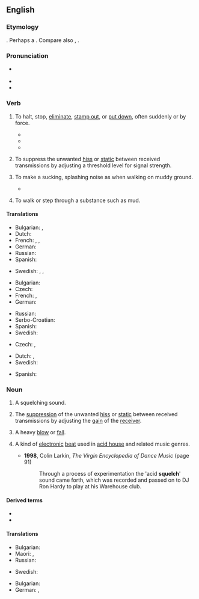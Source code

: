 ==English==
{{wikipedia}}
{{rf-sound example}}

===Etymology===
{{unk|en}}. Perhaps a {{blend|en|squash|quell|quench|nocap=1}}. Compare also {{noncog|en|squolsh}}, {{noncog|en|squoosh}}.

===Pronunciation===
* {{a|UK|GA}} {{IPA|en|/ˈskwɛltʃ/}}
* {{rhymes|en|ɛltʃ}}
* {{audio|en|LL-Q1860 (eng)-Vealhurl-squelch.wav |Audio (UK)}}

===Verb===
{{en-verb}}

# {{lb|en|transitive|US}} To halt, stop, [[eliminate]], [[stamp out]], or [[put down]], often suddenly or by force.
#: {{syn|en|quash}}
#: {{ux|en|Even the king’s announcement could not '''squelch''' the rumors.}}
#* {{RQ:Beaumont Fletcher Comedies and Tragedies|The Nice Valour|5|1|passage=Oh 'twas your luck and mine to be '''squelched'''.}}
#* {{RQ:Carlyle Friedrich|passage=If you deceive us you will be '''squelched'''.}}
#* {{quote-journal|en|author=Laura Edelson|title=We Research Misinformation on Facebook. It Just Disabled Our Accounts.|work=The New York Times|date=2021-08-10|url=https://www.nytimes.com/2021/08/10/opinion/facebook-misinformation.html|issn=0362-4331|author2=Damon McCoy|passage=We believe that Facebook is using privacy as a pretext to '''squelch''' research that it considers inconvenient.}}
# {{lb|en|transitive|radio technology}} To suppress the unwanted [[hiss]] or [[static]] between received transmissions by adjusting a threshold level for signal strength.
# {{lb|en|intransitive|British}} To make a sucking, splashing noise as when walking on muddy ground.
#: {{ux|en|The mud '''squelched''' underfoot; it had been raining all night.}}
#* {{RQ:Wodehouse Jeeves in the Offing|chapter=XVI|passage=[After they both fell into the lake.] Reaching the mainland some moments later and '''squelching''' back to the house, accompanied by Bobbie, like a couple of Napoleons '''squelching''' back from Moscow, [...]}}
# {{lb|en|intransitive|British}} To walk or step through a substance such as mud.
#: {{ux|en|The mud was thick and sticky underfoot, but we '''squelched''' through it nonetheless.}}

====Translations====
{{trans-top|to halt, stop, eliminate}}
* Bulgarian: {{t+|bg|потушавам}}, {{t+|bg|потискам}}
* Dutch: {{t+|nl|smoren}}
* French: {{t+|fr|clouer le bec}}, {{t+|fr|museler}}, {{t+|fr|réduire au silence}}
* German: {{t+|de|unterdrücken}}
* Russian: {{t+|ru|уничтожа́ть}}
* Spanish: {{t+|es|aplastar}}
{{trans-mid}}
* Swedish: {{t+|sv|hejda}}, {{t+|sv|hindra}}, {{t+|sv|stoppa}}
{{trans-bottom}}

{{trans-top|radio technology: suppress hiss or static}}
{{trans-mid}}
{{trans-bottom}}

{{trans-top|to make a sucking, splashing noise}}
* Bulgarian: {{t+|bg|шляпам}}
* Czech: {{t+|cs|čvachtat}}
* French: {{t|fr|faire floc floc}}, {{t|fr|faire flip-flap}}
* German: {{t+|de|matschen}}
{{trans-mid}}
* Russian: {{t+|ru|хлюпать}}
* Serbo-Croatian: {{t+|sh|šljapkati}}
* Spanish: {{t+|es|chapotear}}
* Swedish: {{t+|sv|klafsa}}
{{trans-bottom}}

{{trans-top|to walk or step through a substance such as a mud}}
* Czech: {{t|cs|čvachtat se|impf}}, {{t|cs|rochnit se|impf}}
{{trans-mid}}
* Dutch: {{t+|nl|ploeteren}}, {{t+|nl|ploeteren}}
* Swedish: {{t+|sv|klafsa}}
{{trans-bottom}}

{{checktrans-top}}
* Spanish: {{t+check|es|chapotear}}
{{trans-mid}}
{{trans-bottom}}

===Noun===
{{en-noun|~}}

# {{lb|en|countable}} A squelching sound.
# {{lb|en|radio technology}} The [[suppression]] of the unwanted [[hiss]] or [[static]] between received transmissions by adjusting the [[gain]] of the [[receiver]].
# {{lb|en|countable|dated}} A heavy [[blow]] or [[fall]].
# {{lb|en|countable|music}} A kind of [[electronic]] [[beat]] used in [[acid house]] and related music genres.
#* '''1998''', Colin Larkin, ''The Virgin Encyclopedia of Dance Music'' (page 91)
#*: Through a process of experimentation the 'acid '''squelch'''' sound came forth, which was recorded and passed on to DJ Ron Hardy to play at his Warehouse club.

====Derived terms====
* {{l|en|break squelch}}
* {{l|en|squelchy}}

====Translations====
{{trans-top|A squelching sound}}
* Bulgarian: {{t|bg|шляпане}}
* Maori: {{t|mi|pakora}}, {{t|mi|pākorakora}}
* Russian: {{t+|ru|хлюпанье|n}}
{{trans-mid}}
* Swedish: {{t|sv|klafs}}
{{trans-bottom}}

{{trans-top|suppression of unwanted hiss}}
{{trans-mid}}
* Bulgarian: {{t+|bg|потискане|n}}
* German: {{t|de|Rauschsperre|f}}, {{t|de|Rauschunterdrückung|f}}
{{trans-bottom}}

{{c|en|Sounds}}